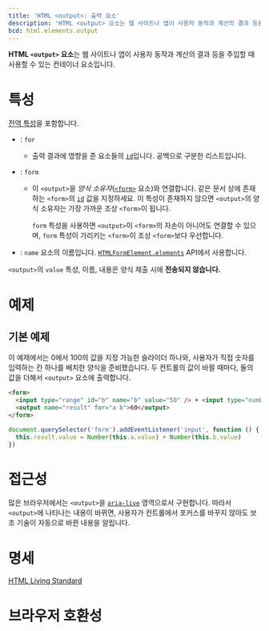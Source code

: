 ```yaml
---
title: 'HTML <output>: 출력 요소'
description: 'HTML <output> 요소는 웹 사이트나 앱이 사용자 동작과 계산의 결과 등을 주입할 때 사용할 수 있는 컨테이너 요소입니다.'
bcd: html.elements.output
---
```


**HTML `<output>` 요소**는 웹 사이트나 앱이 사용자 동작과 계산의 결과 등을 주입할 때 사용할 수 있는 컨테이너 요소입니다.

# 특성

[전역 특성](/docs/Web/HTML/Global_attributes)을 포함합니다.

- : `for`
  - 출력 결과에 영향을 준 요소들의 [`id`](/docs/Web/HTML/Global_attributes#term-id)입니다. 공백으로 구분한 리스트입니다.
- : `form`

  - 이 `<output>`을 _양식 소유자_([`<form>`](./form) 요소)와 연결합니다. 같은 문서 상에 존재하는 `<form>`의 [`id`](/docs/Web/HTML/Global_attributes#term-id) 값을 지정하세요. 이 특성이 존재하지 않으면 `<output>`의 양식 소유자는 가장 가까운 조상 `<form>`이 됩니다.

    `form` 특성을 사용하면 `<output>`이 `<form>`의 자손이 아니어도 연결할 수 있으며, `form` 특성이 가리키는 `<form>`이 조상 `<form>`보다 우선합니다.

- : `name`
  요소의 이름입니다. [`HTMLFormElement.elements`](https://developer.mozilla.org/en-US/docs/Web/API/HTMLFormElement/elements) API에서 사용합니다.

`<output>`의 `value` 특성, 이름, 내용은 양식 제출 시에 **전송되지 않습니다.**

# 예제

## 기본 예제

이 예제에서는 0에서 100의 값을 지정 가능한 슬라이더 하나와, 사용자가 직접 숫자를 입력하는 칸 하나를 배치한 양식을 준비했습니다. 두 컨트롤의 값이 바뀔 때마다, 둘의 값을 더해서 `<output>` 요소에 출력합니다.

```html hidden name=basic
<form>
  <input type="range" id="b" name="b" value="50" /> + <input type="number" id="a" name="a" value="10" /> =
  <output name="result" for="a b">60</output>
</form>
```

```js hidden name=basic
document.querySelector('form').addEventListener('input', function () {
  this.result.value = Number(this.a.value) + Number(this.b.value)
})
```

<LiveExample height={140} name="basic" />

# 접근성

많은 브라우저에서는 `<output>`을 [`aria-live`](https://developer.mozilla.org/en-US/docs/Web/Accessibility/ARIA/ARIA_Live_Regions) 영역으로서 구현합니다. 따라서 `<output>`에 나타나는 내용이 바뀌면, 사용자가 컨트롤에서 포커스를 바꾸지 않아도 보조 기술이 자동으로 바뀐 내용을 알립니다.

# 명세

[HTML Living Standard](https://html.spec.whatwg.org/multipage/form-elements.html#the-output-element)

# 브라우저 호환성

<BrowserCompat data={props.bcd} />
